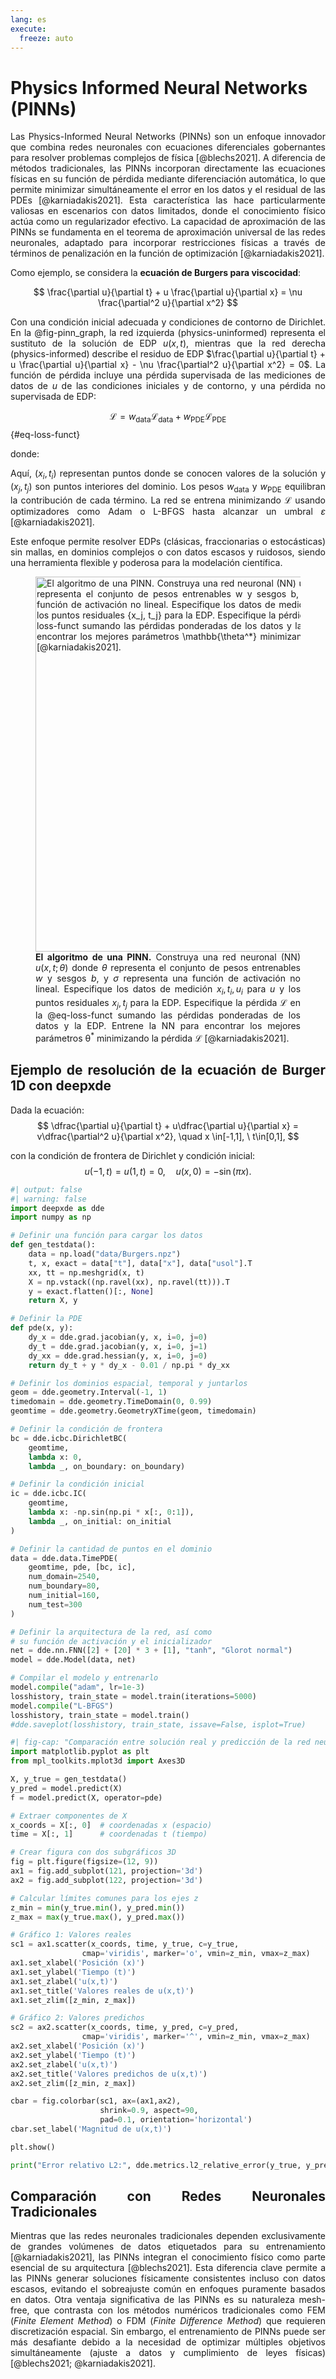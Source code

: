 ```yaml
---
lang: es
execute: 
  freeze: auto
---
```


# Physics Informed Neural Networks (PINNs) {#sec-pinns}

::: {style="text-align: justify"}
Las Physics-Informed Neural Networks (PINNs) son un enfoque innovador que combina redes neuronales con ecuaciones diferenciales gobernantes para resolver problemas complejos de física [@blechs2021]. A diferencia de métodos tradicionales, las PINNs incorporan directamente las ecuaciones físicas en su función de pérdida mediante diferenciación automática, lo que permite minimizar simultáneamente el error en los datos y el residual de las PDEs [@karniadakis2021]. Esta característica las hace particularmente valiosas en escenarios con datos limitados, donde el conocimiento físico actúa como un regularizador efectivo. La capacidad de aproximación de las PINNs se fundamenta en el teorema de aproximación universal de las redes neuronales, adaptado para incorporar restricciones físicas a través de términos de penalización en la función de optimización [@karniadakis2021].

Como ejemplo, se considera la **ecuación de Burgers para viscocidad**:

$$
\frac{\partial u}{\partial t} + u \frac{\partial u}{\partial x} = \nu \frac{\partial^2 u}{\partial x^2}
$$

Con una condición inicial adecuada y condiciones de contorno de Dirichlet. En la @fig-pinn_graph, la red izquierda (physics-​uninformed) representa el sustituto de la solución de EDP $u(x, t)$, mientras que la red derecha (physics-​informed) describe el residuo de EDP $\frac{\partial u}{\partial t} + u \frac{\partial u}{\partial x} - \nu \frac{\partial^2 u}{\partial x^2} = 0$. La función de pérdida incluye una pérdida supervisada de las mediciones de datos de $u$ de las condiciones iniciales y de contorno, y una pérdida no supervisada de EDP:

$$
\mathcal{L} = w_{\text{data}} \mathcal{L}_{\text{data}} + w_{\text{PDE}} \mathcal{L}_{\text{PDE}}
$$ {#eq-loss-funct}

donde:

\begin{align*}
\mathcal{L}_{\text{data}} =& \frac{1}{N_{\text{data}}} \sum_{i=1}^{N_{\text{data}}} \left( u(x_i, t_i) - u_i \right)^2 \\ \\
\mathcal{L}_{\text{PDE}} =& \frac{1}{N_{\text{PDE}}} \sum_{j=1}^{N_{\text{PDE}}} \left( \frac{\partial u}{\partial t}(x_j, t_j) + u \frac{\partial u}{\partial x}(x_j, t_j) - \nu \frac{\partial^2 u}{\partial x^2}(x_j, t_j) \right)^2
\end{align*}

Aquí, $(x_i, t_i)$ representan puntos donde se conocen valores de la solución y $(x_j, t_j)$ son puntos interiores del dominio. Los pesos $w_{\text{data}}$ y $w_{\text{PDE}}$ equilibran la contribución de cada término. La red se entrena minimizando $\mathcal{L}$ usando optimizadores como Adam o L-BFGS hasta alcanzar un umbral $\varepsilon$ [@karniadakis2021].

Este enfoque permite resolver EDPs (clásicas, fraccionarias o estocásticas) sin mallas, en dominios complejos o con datos escasos y ruidosos, siendo una herramienta flexible y poderosa para la modelación científica.

![**El algoritmo de una PINN.** Construya una red neuronal (NN) $u(x, t; \theta)$ donde $\theta$ representa el conjunto de pesos entrenables $w$ y sesgos $b$, y $\sigma$ representa una función de activación no lineal. Especifique los datos de medición ${x_i, t_i, u_i}$ para $u$ y los puntos residuales ${x_j, t_j}$ para la EDP. Especifique la pérdida $\mathcal{L}$ en la @eq-loss-funct sumando las pérdidas ponderadas de los datos y la EDP. Entrene la NN para encontrar los mejores parámetros $\mathbb{\theta^*}$ minimizando la pérdida $\mathcal{L}$ [@karniadakis2021].](images/PINN_diagram.png){#fig-pinn_graph fig-align="center" width="600" .lightbox}

## Ejemplo de resolución de la ecuación de Burger 1D con deepxde
Dada la ecuación:
$$
\dfrac{\partial u}{\partial t} + u\dfrac{\partial u}{\partial x} = v\dfrac{\partial^2 u}{\partial x^2}, \quad x \in[-1,1], \ t\in[0,1],
$$

con la condición de frontera de Dirichlet y condición inicial:
$$
u(-1,t) = u(1,t) = 0, \quad u(x,0)=-\sin(\pi x).
$$

```python
#| output: false
#| warning: false
import deepxde as dde
import numpy as np

# Definir una función para cargar los datos
def gen_testdata():
    data = np.load("data/Burgers.npz")
    t, x, exact = data["t"], data["x"], data["usol"].T
    xx, tt = np.meshgrid(x, t)
    X = np.vstack((np.ravel(xx), np.ravel(tt))).T
    y = exact.flatten()[:, None]
    return X, y

# Definir la PDE
def pde(x, y):
    dy_x = dde.grad.jacobian(y, x, i=0, j=0)
    dy_t = dde.grad.jacobian(y, x, i=0, j=1)
    dy_xx = dde.grad.hessian(y, x, i=0, j=0)
    return dy_t + y * dy_x - 0.01 / np.pi * dy_xx

# Definir los dominios espacial, temporal y juntarlos
geom = dde.geometry.Interval(-1, 1)
timedomain = dde.geometry.TimeDomain(0, 0.99)
geomtime = dde.geometry.GeometryXTime(geom, timedomain)

# Definir la condición de frontera
bc = dde.icbc.DirichletBC(
    geomtime,
    lambda x: 0,
    lambda _, on_boundary: on_boundary)

# Definir la condición inicial
ic = dde.icbc.IC(
    geomtime,
    lambda x: -np.sin(np.pi * x[:, 0:1]),
    lambda _, on_initial: on_initial
)

# Definir la cantidad de puntos en el dominio
data = dde.data.TimePDE(
    geomtime, pde, [bc, ic],
    num_domain=2540,
    num_boundary=80,
    num_initial=160,
    num_test=300
)

# Definir la arquitectura de la red, así como
# su función de activación y el inicializador
net = dde.nn.FNN([2] + [20] * 3 + [1], "tanh", "Glorot normal")
model = dde.Model(data, net)

# Compilar el modelo y entrenarlo
model.compile("adam", lr=1e-3)
losshistory, train_state = model.train(iterations=5000)
model.compile("L-BFGS")
losshistory, train_state = model.train()
#dde.saveplot(losshistory, train_state, issave=False, isplot=True)
```

```python
#| fig-cap: "Comparación entre solución real y predicción de la red neuronal para la ecuación de Burger 1D. Debido a su naturaleza unidimensional, es posible plasmar en un eje al tiempo (t) y representar a la función a lo largo de éste como una serie de *fotos* para un instante $t$ dado."
import matplotlib.pyplot as plt 
from mpl_toolkits.mplot3d import Axes3D

X, y_true = gen_testdata()
y_pred = model.predict(X)
f = model.predict(X, operator=pde)

# Extraer componentes de X
x_coords = X[:, 0]  # coordenadas x (espacio)
time = X[:, 1]      # coordenadas t (tiempo)

# Crear figura con dos subgráficos 3D
fig = plt.figure(figsize=(12, 9))
ax1 = fig.add_subplot(121, projection='3d')
ax2 = fig.add_subplot(122, projection='3d')

# Calcular límites comunes para los ejes z
z_min = min(y_true.min(), y_pred.min())
z_max = max(y_true.max(), y_pred.max())

# Gráfico 1: Valores reales
sc1 = ax1.scatter(x_coords, time, y_true, c=y_true,
                cmap='viridis', marker='o', vmin=z_min, vmax=z_max)
ax1.set_xlabel('Posición (x)')
ax1.set_ylabel('Tiempo (t)')
ax1.set_zlabel('u(x,t)')
ax1.set_title('Valores reales de u(x,t)')
ax1.set_zlim([z_min, z_max])

# Gráfico 2: Valores predichos
sc2 = ax2.scatter(x_coords, time, y_pred, c=y_pred,
                cmap='viridis', marker='^', vmin=z_min, vmax=z_max)
ax2.set_xlabel('Posición (x)')
ax2.set_ylabel('Tiempo (t)')
ax2.set_zlabel('u(x,t)')
ax2.set_title('Valores predichos de u(x,t)')
ax2.set_zlim([z_min, z_max])

cbar = fig.colorbar(sc1, ax=(ax1,ax2),
                    shrink=0.9, aspect=90,
                    pad=0.1, orientation='horizontal')
cbar.set_label('Magnitud de u(x,t)')

plt.show()

print("Error relativo L2:", dde.metrics.l2_relative_error(y_true, y_pred))
```


## Comparación con Redes Neuronales Tradicionales

Mientras que las redes neuronales tradicionales dependen exclusivamente de grandes volúmenes de datos etiquetados para su entrenamiento [@karniadakis2021], las PINNs integran el conocimiento físico como parte esencial de su arquitectura [@blechs2021]. Esta diferencia clave permite a las PINNs generar soluciones físicamente consistentes incluso con datos escasos, evitando el sobreajuste común en enfoques puramente basados en datos. Otra ventaja significativa de las PINNs es su naturaleza mesh-free, que contrasta con los métodos numéricos tradicionales como FEM (*Finite Element Method*) o FDM (*Finite Difference Method*) que requieren discretización espacial. Sin embargo, el entrenamiento de PINNs puede ser más desafiante debido a la necesidad de optimizar múltiples objetivos simultáneamente (ajuste a datos y cumplimiento de leyes físicas) [@blechs2021; @karniadakis2021].

:::